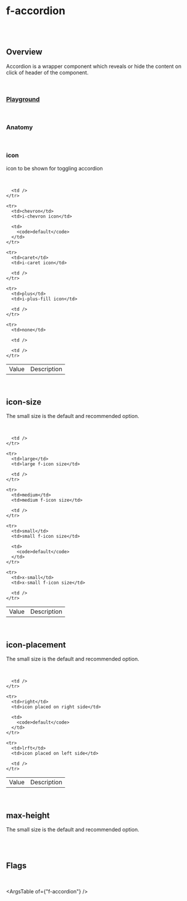 
<Meta of={FAccordionStories} />

# f-accordion

<br />

<br />

## Overview

<f-divider />

Accordion is a wrapper component which reveals or hide the content on click of header of the component.

<br />

### [Playground](/story/components-f-accordion--playground)

<Canvas>
	<Story of={FAccordionStories.Playground} />
</Canvas>

<br />

### Anatomy

<f-divider />

<Story of={FAccordionStories.Anatomy} />

<br />

### icon

<f-divider />

icon to be shown for toggling accordion

<br />

<Canvas>
	<Story of={FAccordionStories.Icon} />
</Canvas>

<table className="custom-table">
  <tbody>
    <tr>
      <td>Value</td>
      <td>Description</td>

      <td />
    </tr>

    <tr>
      <td>chevron</td>
      <td>i-chevron icon</td>

      <td>
        <code>default</code>
      </td>
    </tr>

    <tr>
      <td>caret</td>
      <td>i-caret icon</td>

      <td />
    </tr>

    <tr>
      <td>plus</td>
      <td>i-plus-fill icon</td>

      <td />
    </tr>

    <tr>
      <td>none</td>

      <td />

      <td />
    </tr>

  </tbody>
</table>

<br />

## icon-size

<f-divider />

The small size is the default and recommended option.

<br />

<Canvas>
	<Story of={FAccordionStories.IconSize} />
</Canvas>

<table className="custom-table">
  <tbody>
    <tr>
      <td>Value</td>
      <td>Description</td>

      <td />
    </tr>

    <tr>
      <td>large</td>
      <td>large f-icon size</td>

      <td />
    </tr>

    <tr>
      <td>medium</td>
      <td>medium f-icon size</td>

      <td />
    </tr>

    <tr>
      <td>small</td>
      <td>small f-icon size</td>

      <td>
        <code>default</code>
      </td>
    </tr>

    <tr>
      <td>x-small</td>
      <td>x-small f-icon size</td>

      <td />
    </tr>

  </tbody>
</table>

<br />

## icon-placement

<f-divider />

The small size is the default and recommended option.

<br />

<Canvas>
	<Story of={FAccordionStories.IconPlacement} />
</Canvas>

<table className="custom-table">
  <tbody>
    <tr>
      <td>Value</td>
      <td>Description</td>

      <td />
    </tr>

    <tr>
      <td>right</td>
      <td>icon placed on right side</td>

      <td>
        <code>default</code>
      </td>
    </tr>

    <tr>
      <td>lrft</td>
      <td>icon placed on left side</td>

      <td />
    </tr>

  </tbody>
</table>

<br />

## max-height

<f-divider />

The small size is the default and recommended option.

<br />

<Canvas>
	<Story of={FAccordionStories.MaxHeight} />
</Canvas>

<br />

## Flags

<f-divider />

<br />

<Canvas>
	<Story of={FAccordionStories.Flags} />
</Canvas>

<ArgsTable of={"f-accordion"} />
